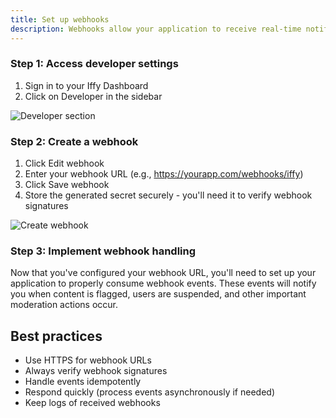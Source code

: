 ```yaml
---
title: Set up webhooks
description: Webhooks allow your application to receive real-time notifications about moderation events instead of polling our API for updates.
---
```


### Step 1: Access developer settings

1. Sign in to your Iffy Dashboard
2. Click on Developer in the sidebar

![Developer section](/developer-section.png)

### Step 2: Create a webhook

1. Click Edit webhook
2. Enter your webhook URL (e.g., https://yourapp.com/webhooks/iffy)
3. Click Save webhook
4. Store the generated secret securely - you'll need it to verify webhook signatures

![Create webhook](/create-webhook.png)

### Step 3: Implement webhook handling

Now that you've configured your webhook URL, you'll need to set up your application to properly consume webhook events. These events will notify you when content is flagged, users are suspended, and other important moderation actions occur.

<Cards>
  <Card
    title="Webhook events"
    href="/docs/webhooks/events"
    description="View the complete technical specification for implementing webhooks, including payload formats, security requirements, and best practices."
  />
</Cards>

## Best practices

- Use HTTPS for webhook URLs
- Always verify webhook signatures
- Handle events idempotently
- Respond quickly (process events asynchronously if needed)
- Keep logs of received webhooks
